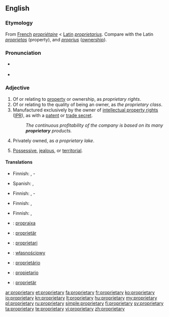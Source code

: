 ==English==

===Etymology===
From [[French]] ''[[propriétaire]]'' < [[Latin]] ''[[proprietarius]]''. Compare with the Latin ''[[proprietas]]'' (property), and ''[[proprius]]'' ([[ownership]]).

===Pronunciation===
* {{a|US}} {{IPA|/prəˈprɑɪ.ə.teɪɹ.i/}}
* {{audio|En-us-proprietary.ogg|Audio (US)}}

===Adjective===
{{en-adj}}

# Of or relating to [[property]] or ownership, as ''proprietary rights''.
# Of or relating to the quality of being an owner, as ''the proprietary class''.
# Manufactured exclusively by the owner of [[intellectual property right]]s ([[IPR]]), as with a [[patent]] or [[trade secret]].
#: ''The continuous profitability of the company is based on its many '''proprietary''' products.''
# Privately owned, as ''a proprietary lake''.
# {{context|of a person}} [[possessive|Possessive]], [[jealous]], or [[territorial]].

====Translations====
{{trans-top|relating to property or ownership}}
* Finnish: {{t+|fi|oma}}, {{t-|fi|omistus}}-
{{trans-mid}}
* Spanish: {{t|es|propietario}}, {{t|es|de propiedad}}
{{trans-bottom}}

{{trans-top|of or relating to the quality of being an owner}}
* Finnish: {{t-|fi|omistava}}, {{t+|fi|omistaja}}-
{{trans-mid}}
{{trans-bottom}}

{{trans-top|manufactured exclusively by the IPR owner}}
* Finnish: {{t+|fi|alkuperäinen}}, {{t|fi|alkuperäis-}}
{{trans-mid}}
{{trans-bottom}}

{{trans-top|privately owned}}
* Finnish: {{t+|fi|yksityinen}}, {{t-|fi|yksityis-}}
{{trans-mid}}
{{trans-bottom}}

{{checktrans-top}}
* {{ttbc|eo}}: [[proprajxa]]
* {{ttbc|de}}: [[proprietär]]
* {{ttbc|Interlingua}}: [[proprietari]]
* {{ttbc|Polish}}: [[własnościowy]]
* {{ttbc|pt}}: [[proprietário]]
* {{ttbc|es}}: [[propietario]]
* {{ttbc|Swedish}}: [[proprietär]]
{{trans-bottom}}

[[ar:proprietary]]
[[et:proprietary]]
[[fa:proprietary]]
[[fr:proprietary]]
[[ko:proprietary]]
[[io:proprietary]]
[[kn:proprietary]]
[[lt:proprietary]]
[[hu:proprietary]]
[[my:proprietary]]
[[pl:proprietary]]
[[ru:proprietary]]
[[simple:proprietary]]
[[fi:proprietary]]
[[sv:proprietary]]
[[ta:proprietary]]
[[te:proprietary]]
[[vi:proprietary]]
[[zh:proprietary]]